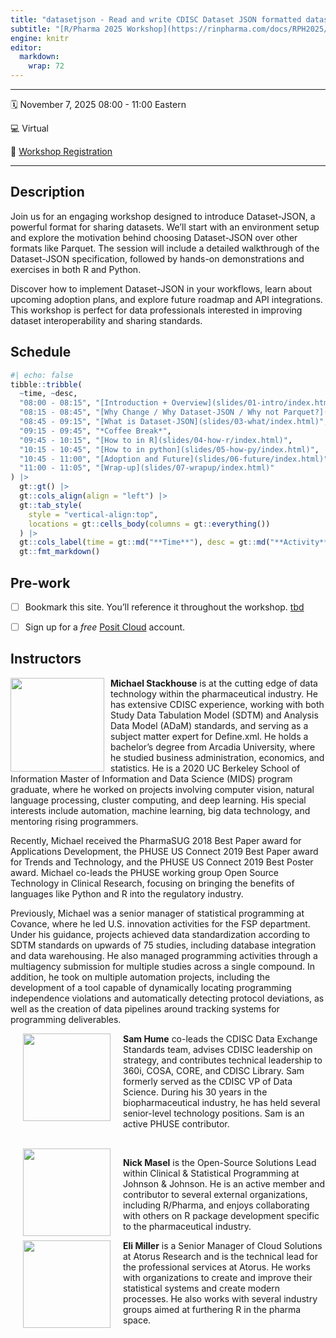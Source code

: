 ```yaml
---
title: "datasetjson - Read and write CDISC Dataset JSON formatted datasets in R and Python"
subtitle: "[R/Pharma 2025 Workshop](https://rinpharma.com/docs/RPH2025/)"
engine: knitr
editor: 
  markdown: 
    wrap: 72
---
```


------------------------------------------------------------------------

🗓 November 7, 2025  08:00 - 11:00 Eastern

💻 Virtual

📝 [Workshop Registration](https://events.zoom.us/ev/Ai-geyS63AOzr-Tskeu2jwsPAZkX9yQixTAJuQzNT-h_rw24wX-p~AnyGxi92zGyWPS_7xPj-Oax9RjoaU3pZS0DjeX45ML084eyqq4qo6O7BMg)

------------------------------------------------------------------------

## Description

Join us for an engaging workshop designed to introduce Dataset-JSON, a powerful format for sharing datasets. We'll start with an environment setup and explore the motivation behind choosing Dataset-JSON over other formats like Parquet. The session will include a detailed walkthrough of the Dataset-JSON specification, followed by
hands-on demonstrations and exercises in both R and Python.

Discover how to implement Dataset-JSON in your workflows, learn about upcoming adoption plans, and explore future roadmap and API integrations. This workshop is perfect for data professionals interested in improving dataset interoperability and sharing standards.

## Schedule

```r
#| echo: false
tibble::tribble(
  ~time, ~desc,
  "08:00 - 08:15", "[Introduction + Overview](slides/01-intro/index.html)",
  "08:15 - 08:45", "[Why Change / Why Dataset-JSON / Why not Parquet?](slides/02-why/index.html)", 
  "08:45 - 09:15", "[What is Dataset-JSON](slides/03-what/index.html)",
  "09:15 - 09:45", "*Coffee Break*",
  "09:45 - 10:15", "[How to in R](slides/04-how-r/index.html)",
  "10:15 - 10:45", "[How to in python](slides/05-how-py/index.html)",
  "10:45 - 11:00", "[Adoption and Future](slides/06-future/index.html)",
  "11:00 - 11:05", "[Wrap-up](slides/07-wrapup/index.html)"
) |> 
  gt::gt() |> 
  gt::cols_align(align = "left") |> 
  gt::tab_style(
    style = "vertical-align:top",
    locations = gt::cells_body(columns = gt::everything())
  ) |> 
  gt::cols_label(time = gt::md("**Time**"), desc = gt::md("**Activity**")) |> 
  gt::fmt_markdown()
```

## Pre-work

- [ ] Bookmark this site. You'll reference it throughout the workshop.   [tbd]()

- [ ] Sign up for a *free* [Posit Cloud](https://posit.cloud/) account.


## Instructors

![](images/mike-stackhouse.jpg){style="float:left;padding: 0 10px 0 0;" fig-alt="Headshot of Mike Stackhouse" width="150"}

**Michael Stackhouse** is at the cutting edge of data technology within the pharmaceutical industry. He has extensive CDISC experience, working with both Study Data Tabulation Model (SDTM) and Analysis Data Model (ADaM) standards, and serving as a subject matter expert for Define.xml. He holds a bachelor’s degree from Arcadia University, where he studied business administration, economics, and statistics. He is a 2020 UC Berkeley School of Information Master of Information and Data Science (MIDS) program graduate, where he worked on projects involving computer vision, natural language processing, cluster computing, and deep learning. His special interests include automation, machine learning, big data technology, and mentoring rising programmers.

Recently, Michael received the PharmaSUG 2018 Best Paper award for Applications Development, the PHUSE US Connect 2019 Best Paper award for Trends and Technology, and the PHUSE US Connect 2019 Best Poster award. Michael co-leads the PHUSE working group Open Source Technology in Clinical Research, focusing on bringing the benefits of languages like Python and R into the regulatory industry.

Previously, Michael was a senior manager of statistical programming at Covance, where he led U.S. innovation activities for the FSP department. Under his guidance, projects achieved data standardization according to SDTM standards on upwards of 75 studies, including database integration and data warehousing. He also managed programming activities through a multiagency submission for multiple studies across a single compound. In addition, he took on multiple automation projects, including the development of a tool capable of dynamically locating programming independence violations and automatically detecting protocol deviations, as well as the creation of data pipelines around tracking systems for programming deliverables.

![](images/Sam Hume.jpg){style="float:left;padding: 0 20px 0 20px;" fig-alt="Headshot of Sam Hume" width="140"}

**Sam Hume** co-leads the CDISC Data Exchange Standards team, advises CDISC leadership on strategy, and contributes technical leadership to 360i, COSA, CORE, and CDISC Library. Sam formerly served as the CDISC VP of Data Science. During his 30 years in the biopharmaceutical industry, he has held several senior-level technology positions. Sam is an active PHUSE contributor.

<br>
![](images/NickM.png){style="float:left;padding: 0 20px 0 20px;" fig-alt="Headshot of Nick Masel" width="140"}

**Nick Masel** is the Open-Source Solutions Lead within Clinical & Statistical Programming at Johnson & Johnson. He is an active member and contributor to several external organizations, including R/Pharma, and enjoys collaborating with others on R package development specific to the pharmaceutical industry. 

![](images/Eli_Miller.jpg){style="float:left;padding: 0 20px 0 20px;"
fig-alt="Headshot of Eli Miller" width="140"}

**Eli Miller** is a Senior Manager of Cloud Solutions at Atorus Research and is the technical lead for the professional services at Atorus. He works with organizations to create and improve their statistical systems and create modern processes. He also works with several industry groups aimed at furthering R in the pharma space.
